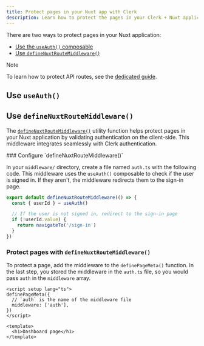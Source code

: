 ```yaml
---
title: Protect pages in your Nuxt app with Clerk
description: Learn how to protect the pages in your Clerk + Nuxt application.
---
```


There are two ways to protect pages in your Nuxt application:

- [Use the `useAuth()` composable](#use-use-auth)
- [Use `defineNuxtRouteMiddleware()`](#use-define-nuxt-route-middleware)

> [!NOTE]
> To learn how to protect API routes, see the [dedicated guide](/docs/sdk/nuxt/clerk-middleware#protect-api-routes).

## Use `useAuth()`

<Include src="_partials/vue-nuxt/use-auth" />

## Use `defineNuxtRouteMiddleware()`

The [`defineNuxtRouteMiddleware()`](https://nuxt.com/docs/api/utils/define-nuxt-route-middleware) utility function helps protect pages in your Nuxt application by validating authentication on the client-side. This middleware integrates seamlessly with Clerk authentication.

<Steps>
  ### Configure `defineNuxtRouteMiddleware()`

  In your `middleware/` directory, create a file named `auth.ts` with the following code. This middleware uses the `useAuth()` composable to check if the user is signed in. If they aren't, the middleware redirects them to the sign-in page.

  ```ts {{ filename: 'middleware/auth.ts' }}
  export default defineNuxtRouteMiddleware(() => {
    const { userId } = useAuth()

    // If the user is not signed in, redirect to the sign-in page
    if (!userId.value) {
      return navigateTo('/sign-in')
    }
  })
  ```

  ### Protect pages with `defineNuxtRouteMiddleware()`

  To protect a page, add the middleware to the `definePageMeta()` function. In the last step, you stored the middleware in the `auth.ts` file, so you would pass `auth` in the `middleware` array.

  ```vue {{ filename: 'pages/dashboard.vue' }}
  <script setup lang="ts">
  definePageMeta({
    // `auth` is the name of the middleware file
    middleware: ['auth'],
  })
  </script>

  <template>
    <h1>Dashboard page</h1>
  </template>
  ```
</Steps>
